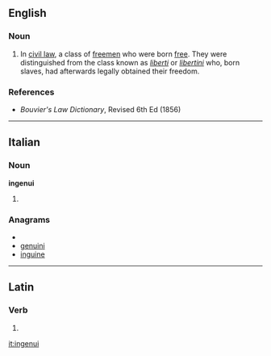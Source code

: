 ==English==

===Noun===
{{infl|en|noun}}

# {{legal}} In [[civil law]], a class of [[freemen]] who were born [[free]]. They were distinguished from the class known as ''[[liberti]]'' or ''[[libertini]]'' who, born slaves, had afterwards legally obtained their freedom.

===References===
* ''Bouvier's Law Dictionary'', Revised 6th Ed (1856)

----

==Italian==

===Noun===
'''ingenui''' {{m}}

# {{plural of|[[ingenuo]]|lang=it}}

===Anagrams===
* {{alphagram|egiinnu}}
* [[genuini#Italian|genuini]]
* [[inguine#Italian|inguine]]

----

==Latin==

===Verb===
{{la-verb-form|ingenuī}}

# {{conjugation of|ingigno|ingignō|1|s|perf|act|ind|lang=la}}
{{count page|[[Wiktionary:Page count]]}}

[[it:ingenui]]